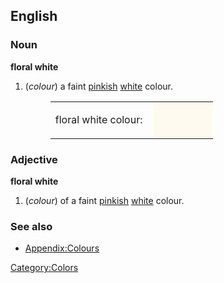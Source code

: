 ==English==

===Noun===
'''floral white'''
#(''colour'') a faint [[pink]]ish [[white]] colour.
#:<table><tr><td>floral white colour: &nbsp;</td><td bgcolor="#FFFAF0" width="80">&nbsp; </td></tr></table>

===Adjective===
'''floral white'''
#(''colour'') of a faint [[pink]]ish [[white]] colour.

===See also===
*[[Wiktionary_Appendix:Colours|Appendix:Colours]]

[[Category:Colors]]